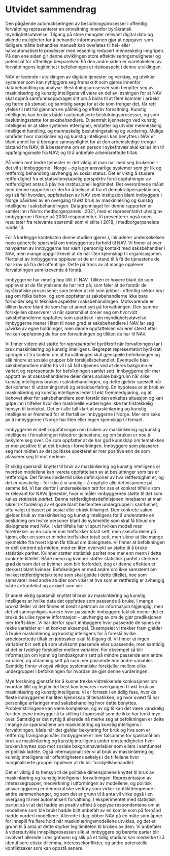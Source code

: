 # Utvidet sammendrag {#sammendrag}

Den pågående automatiseringen av beslutningsprosesser i offentlig forvaltning representerer en omveltning innenfor byråkratisk myndighetsutøvelse. 
Tilgang på store mengder relevant digital data og økende muligheter for å behandle informasjonen gjør at oppgaver som tidligere måtte behandles manuelt kan overlates til hel- eller halvautomatiserte prosesser med vesentlig redusert menneskelig inngripen. 
På den ene siden gir denne utviklingen store effektiviseringsmuligheter og potensial for offentlige besparelser. 
På den andre siden er ivaretakelsen av forvaltningens legitimitet i befolkningen et risikoaspekt i denne utviklingen.

NAV er ledende i utviklingen av digitale tjenester og verktøy, og utvikler systemer som kan nyttiggjøre seg framskritt som gjøres innenfor databehandling og analyse. 
Beslutningsprosesser som benytter seg av maskinlæring og kunstig intelligens vil være en del av løsningen for at NAV skal oppnå samfunnsoppdraget sitt om å bidra til at flere kommer i arbeid og færre på stønad, og samtidig sørge for at de som trenger det, får rett ytelse til rett tid gjennom en pålitelig og effektiv forvaltning. 
Kunstig intelligens kan brukes både i automatiserte beslutningsprosesser, og som beslutningsstøtte for saksbehandlere. 
Et sentralt kjennetegn ved kunstig intelligens er at slike systemer etterligner, erstatter og utvider menneskelig intelligent handling, og menneskelig beslutningstaking og vurdering.
Mulige områder hvor maskinlæring og kunstig intelligens kan benyttes i NAV er blant annet for å beregne sannsynlighet for at den arbeidsledige trenger bistand fra NAV; til å bestemme om en person i sykefravær skal kalles inn til oppfølgingsmøte fra NAV; og til å anbefale arbeidsrettede tiltak.

På veien mot bedre tjenester er det viktig at man har med seg brukerne – det vil si innbyggerne i Norge – og lager ansvarlige systemer som gir lik og rettferdig behandling uavhengig av sosial status.
Det er viktig å studere rettferdighet fra et statsvitenskapelig perspektiv fordi oppfatninger av rettferdighet antas å påvirke institusjonell legitimitet. 
Det overordnede målet med denne rapporten er derfor å belyse ut fra et demokratiperspektiv om, og i så fall hvordan, oppfattelsen av NAV som institusjon blant innbyggere i Norge påvirkes av en overgang til økt bruk av maskinlæring og kunstig intelligens i saksbehandlingen.
Datagrunnlaget for denne rapporten er samlet inn i Norsk medborgerpanels i 2021, med et representativt utvalg av innbyggerne i Norge på 2000 respondenter.
Vi presenterer også noen resultater fra relevante spørsmål som vi stilte i 2018, i medborgerpanelets runde 13.

For å kartlegge konteksten denne studien gjøres i, inkluderer undersøkelsen noen generelle spørsmål om innbyggernes forhold til NAV.
Vi finner at over halvparten av innbyggerne har vært i personlig kontakt med saksbehandler i NAV, men mange oppgir likevel at de har liten kjennskap til organisasjonen.
Flertallet av innbyggerne opplever at de er i stand til å få de tjenestene de har krav på fra det offentlige. 
Dette på tross av at mange opplever forvaltningen som krevende å forstå.

Innbyggerne har rimelig høy tillit til NAV.
Tilliten er høyere blant de som opplever at de får ytelsene de har rett på; som føler at de forstår de byråkratiske prosessene; som tenker at de som jobber i offentlig sektor bryr seg om folks behov; og som oppfatter at saksbehandlerne ikke bare forholder seg til tekniske aspekter i saksbehandlingen.
Motsvarende er tilliten lavere blant de som har et annet syn på forvaltningen.
Den samme forskjellen observerer vi når spørsmålet dreier seg om hvorvidt saksbehandlerne oppfattes som upartiske i sin myndighetsutøvelse.
Innbyggerne mener i liten til noen grad  at saksbehandlere i NAV lar seg påvirke av egne holdninger, men denne oppfattelsen varierer sterkt etter hvilken oppfatning de har om forvaltningen og tilliten de har til NAV. 

Vi finner videre økt støtte for *representativt byråkrati* når forvaltningen tar i bruk maskinlæring og kunstig intelligens.
Begrepet representativt byråkrati springer ut fra tanken om at forvaltningen skal gjenspeile befolkningen og slik hindre at sosiale grupper blir forskjellsbehandlet.
Eventuelle bias saksbehandlere måtte ha vil i så fall utjevnes ved at deres bakgrunn er variert og representativ for befolkningen samlet sett.
Innbyggerne blir mer opptatt av at saksbehandlerne deler deres sosiale bakgrunn når slike kunstig intelligens brukes i saksbehandlingen, og dette gjelder spesielt når det kommer til utdanningsnivå og arbeidserfaring.
En hypotese er at bruk av maskinlæring og kunstig intelligens leder til økt fremmedgjøring, og at behovet øker for saksbehandlere som forstår den enkeltes situasjon og kan gripe inn i tilfeller hvor den maskinelle vurderingen ikke tar tilstrekkelig hensyn til kontekst.
Det er i alle fall klart at maskinlæring og kunstig intelligens er fremmed for et flertall av innbyggerne i Norge: 
Mer enn seks av ti innbyggerne i Norge har liten eller ingen kjennskap til temaet.

Innbyggerne er delt i oppfatningen om bruken av maskinlæring og kunstig intelligens i forvaltningen fobedrer tjenestene, og om bruken er noe å bekymre seg over.
De som oppfatter at de har god kunnskap om tematikken er mer positive til at det brukes i forvaltningen.
Innbyggere som plasserer seg mot midten av det politiske spekteret er mer positive enn de som plasserer seg til mot endene.

Et viktig spørsmål knyttet til bruk av maskinlæring og kunstig intelligens er hvordan modellene kan ivareta oppfattelsen av at beslutninger som tas er rettferdige.
Det finnes imidlertid ulike definisjoner av hva rettferdighet er, og det er vanskelig -- for ikke å si umulig -- å oppfylle alle definisjonene på samme tid.
Vi har derfor i undersøkelsen tatt for oss et konkret tilfelle som er relevant for NAVs tjenester, hvor vi måler innbyggernes støtte til det som kalles *statistisk paritet*. 
Denne rettferdighetsdefinisjonen innebærer at man sikrer lik fordeling av et gode blant bestemtee undergrupper i samfunnet, ofte valgt ut basert på sosial eller etnisk tilhøriget.
Den konkrete saken gjelder bruk av maskinlæring og kunstig intelligens for å understøtte en beslutning om hvilke personer blant de sykmeldte som skal få tilbud om dialogmøte med NAV.
I vårt tilfelle har vi spurt hvilken modell man foretrekker av en som er mer treffsikker totalt sett, men skeivfordeler på kjønn, eller en som er mindre treffsikker totalt sett, men sikrer at like mange sykmeldte fra hvert kjønn får tilbud om dialogmøte.
Vi finner at befolkningen er delt omtrent på midten, med en liten overvekt av støtte til å bruke statistisk paritet.
Kvinner støtter statistisk paritet noe mer enn menn i dette konkrete tilfellet.
Både menn og kvinner støtter statistisk paritet i sterkere grad dersom det er kvinner som blir forfordelt, dog er denne effekten er sterkest blant kvinner.
Befolkningen er med andre ord ikke samstemt om hvilket rettferdighetskriterie som skal gjelde i dette tilfellet, noe som samsvarer med andre studier som viser at hva som er rettferdig er avhengig både av kontekst og av øyet som ser.

Et annet viktig spørsmål knyttet til bruk av maskinlæring og kunstig intelligens er hvilke data det oppfattes som passende å bruke. 
I mange brukstilfeller vil det finnes et bredt spektrum av informasjon tilgjenglig, men det vil sannsynligvis variere hvor passende innbyggere faktisk mener det er bruke de ulike typene informasjon -- uavhengig av om de gjør prediksjonen mer treffsikker. 
Vi har derfor spurt innbyggere hvor passende de synes en rekke variabler er i et konkret eksempel.
Eksempelet vi trekker fram gjelder å bruke maskinlæring og kunstig intelligens for å foreslå hvilke arbeidsrettede tiltak en jobbsøker skal få tilgang til. 
Vi finner at ingen variabler blir sett på som utvilsomt passende eller upassende, men samtidig at det er tydelige forskjeller mellom variabler.
For eksempel så blir informasjon om kjønn og landbakgrunn sett på mindre passende enn andre variabler, og utdanning sett på som mer passende enn andre variabler.
Samtidig finner vi også viktige systematiske forskjeller mellom ulike undergrupper i befolkningen for hvordan de gjør denne vurderingen.

Mye forskning gjenstår for å kunne trekke vidtrekkende konklusjoner om hvordan tillit og legitimitet best kan bevares i overgangen til økt bruk av maskinlæring og kunstig intelligens.
Vi er fortsatt i en tidlig fase, hvor de fleste innbyggerne har liten kjennskap til tematikken, og hvor svært få har personlige erfaringer med saksbehandling hvor dette benyttes.
Problemstillingene kan være komplekse, og av og til kan det være vanskelig for den jevne innbygger å ta stilling til spørsmål som de ikke har tenkt mye over.
Samtidig er det nyttig å allerede nå merke seg at befolkningen er delte i mange av spørsmålene om maskinlæring og kunstig intelligens i forvaltningen, både når det gjelder bekymring for bruk og hva som er rettferdig framgangsmåte.
Innbyggerne er mer følsomme for spørsmål om bruk av maskinlæring og kunstig intelligens under omstendigheter hvor bruken knyttes opp mot sosiale bakgrunnsvariabler som ellers i samfunnet er politisk ladete.
Også internasjonalt ser vi at bruk av maskinlæring og kunstig intelligens når offentlighetens søkelys i de tilfellene hvor marginaliserte grupper opplever at de blir forskjellsbehandlet.

Det er viktig å ta hensyn til de politiske dimensjonene knyttet til bruk av maskinlæring og kunstig intelligens i forvaltningen.
Representasjon av interessegrupper, medvirkning i utformingen av modellene, og politisk ansvarliggjøring er demokratiske verktøy som virker konfliktdempende i andre sammenhenger, og som det er grunn til å anta vil virke også i en overgang til mer automatisert forvaltning.
I eksperimentet med statistisk paritet så vi at det hadde en positiv effekt å opplyse respondentene om at modellene som ble brukt hadde blitt anbefalt av en komite som på forhånd hadde vurdert modellene.
Allerede i dag jobber NAV på en måte som åpner for innspill fra flere hold når maskinlæringsmodellene utvikles, og det er grunn til å anta at dette styrker legitimiteten til bruken av dem.
Vi anbefaler å videreutvikle innspillsprosessen slik at innbyggere og berørte parter blir involvert allerede i designfasen og slik på et tidlig stadium kan medvirke til å identifisere etiske dilemma, interessekonflikter, og andre potensielle konfliktsaker som kan oppstå senere.



